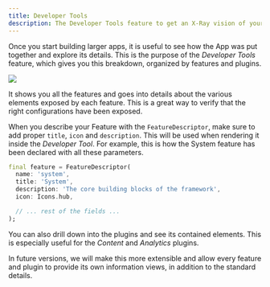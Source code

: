 ```yaml
---
title: Developer Tools
description: The Developer Tools feature to get an X-Ray vision of your App
---
```



<PubBadge name="vyuh_feature_developer" />

Once you start building larger apps, it is useful to see how the App was put
together and explore its details. This is the purpose of the _Developer Tools_
feature, which gives you this breakdown, organized by features and plugins.

![](images/dev-tools.png)

It shows you all the features and goes into details about the various elements
exposed by each feature. This is a great way to verify that the right
configurations have been exposed.

When you describe your Feature with the `FeatureDescriptor`, make sure to add
proper `title`, `icon` and `description`. This will be used when rendering it
inside the _Developer Tool_. For example, this is how the System feature has
been declared with all these parameters.

```dart
final feature = FeatureDescriptor(
  name: 'system',
  title: 'System',
  description: 'The core building blocks of the framework',
  icon: Icons.hub,

  // ... rest of the fields ...
);
```

You can also drill down into the plugins and see its contained elements. This is
especially useful for the _Content_ and _Analytics_ plugins.

<Aside>
  In future versions, we will make this more extensible and allow every feature
  and plugin to provide its own information views, in addition to the standard
  details.
</Aside>
